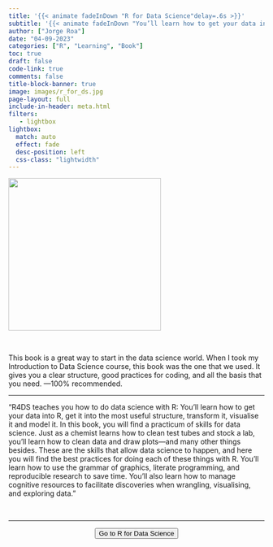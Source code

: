 ```yaml
---
title: '{{< animate fadeInDown "R for Data Science"delay=.6s >}}'
subtitle: '{{< animate fadeInDown "You’ll learn how to get your data into R, get it into the most useful structure, transform it, visualise it and model it. In this book, you will find a practicum of skills for data science."delay=.6s >}}'
author: ["Jorge Roa"]
date: "04-09-2023"
categories: ["R", "Learning", "Book"]
toc: true
draft: false
code-link: true
comments: false
title-block-banner: true
image: images/r_for_ds.jpg
page-layout: full
include-in-header: meta.html
filters:
   - lightbox
lightbox: 
  match: auto
  effect: fade
  desc-position: left
  css-class: "lightwidth"
---
```


![](images/r_for_ds.jpg){fig-align="center" width="300"}

</br>

This book is a great way to start in the data science world. When I took my Introduction to Data Science course, this book was the one that we used. It gives you a clear structure, good practices for coding, and all the basis that you need. —100% recommended.


<hr class="sep-2" />

"R4DS teaches you how to do data science with R: You’ll learn how to get your data into R, get it into the most useful structure, transform it, visualise it and model it. In this book, you will find a practicum of skills for data science. Just as a chemist learns how to clean test tubes and stock a lab, you’ll learn how to clean data and draw plots—and many other things besides. These are the skills that allow data science to happen, and here you will find the best practices for doing each of these things with R. You’ll learn how to use the grammar of graphics, literate programming, and reproducible research to save time. You’ll also learn how to manage cognitive resources to facilitate discoveries when wrangling, visualising, and exploring data."

</br>



<hr class="sep-2" />

<center>
<form action="https://r4ds.had.co.nz/">
<button class="btn-hover color-9" target="_blank">
Go to R for Data Science
</button>
</form>
</center>
